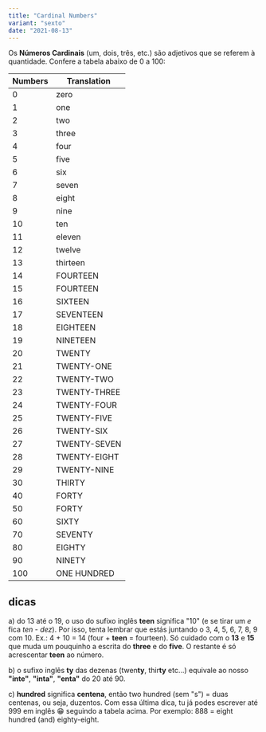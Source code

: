 ```yaml
---
title: "Cardinal Numbers"
variant: "sexto"
date: "2021-08-13"
---
```


Os **Números Cardinais** (um, dois, três, etc.) são adjetivos que se referem à quantidade. Confere a tabela abaixo de 0 a 100:

| Numbers | Translation  |
| ------- | ------------ |
| 0       | zero         |
| 1       | one          |
| 2       | two          |
| 3       | three        |
| 4       | four         |
| 5       | five         |
| 6       | six          |
| 7       | seven        |
| 8       | eight        |
| 9       | nine         |
| 10      | ten          |
| 11      | eleven       |
| 12      | twelve       |
| 13      | thirteen     |
| 14      | FOURTEEN     |
| 15      | FOURTEEN     |
| 16      | SIXTEEN      |
| 17      | SEVENTEEN    |
| 18      | EIGHTEEN     |
| 19      | NINETEEN     |
| 20      | TWENTY       |
| 21      | TWENTY-ONE   |
| 22      | TWENTY-TWO   |
| 23      | TWENTY-THREE |
| 24      | TWENTY-FOUR  |
| 25      | TWENTY-FIVE  |
| 26      | TWENTY-SIX   |
| 27      | TWENTY-SEVEN |
| 28      | TWENTY-EIGHT |
| 29      | TWENTY-NINE  |
| 30      | THIRTY       |
| 40      | FORTY        |
| 50      | FORTY        |
| 60      | SIXTY        |
| 70      | SEVENTY      |
| 80      | EIGHTY       |
| 90      | NINETY       |
| 100     | ONE HUNDRED  |

## dicas

a) do 13 até o 19, o uso do sufixo inglês **teen** significa "10" (e se tirar um _e_ fica _ten_ - _dez_). Por isso, tenta lembrar que estás juntando o 3, 4, 5, 6, 7, 8, 9 com 10. Ex.: 4 + 10 = 14 (four + **teen** = fourteen). Só cuidado com o **13** e **15** que muda um pouquinho a escrita do **three** e do **five**. O restante é só acrescentar **teen** ao número.

b) o sufixo inglês **ty** das dezenas (twen**ty**, thir**ty** etc...) equivale ao nosso **"inte"**, **"inta"**, **"enta"** do 20 até 90.

c) **hundred** significa **centena**, então two hundred (sem "s") = duas centenas, ou seja, duzentos. Com essa última dica, tu já podes escrever até 999 em inglês 😁 seguindo a tabela acima. Por exemplo: 888 = eight hundred (and) eighty-eight.
